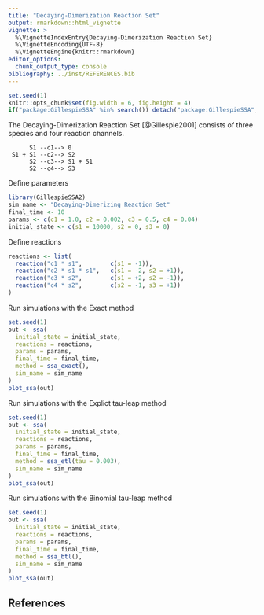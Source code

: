 ```yaml
---
title: "Decaying-Dimerization Reaction Set"
output: rmarkdown::html_vignette
vignette: >
  %\VignetteIndexEntry{Decaying-Dimerization Reaction Set}
  %\VignetteEncoding{UTF-8}
  %\VignetteEngine{knitr::rmarkdown}
editor_options: 
  chunk_output_type: console
bibliography: ../inst/REFERENCES.bib
---
```


<!-- github markdown built using 
rmarkdown::render("vignettes/decaying_dimer.Rmd", output_format = "github_document")
-->

```r
set.seed(1)
knitr::opts_chunk$set(fig.width = 6, fig.height = 4)
if("package:GillespieSSA" %in% search()) detach("package:GillespieSSA", unload=TRUE) 
```

The Decaying-Dimerization Reaction Set [@Gillespie2001] consists of three species and four reaction channels.

```
      S1 --c1--> 0
 S1 + S1 --c2--> S2
      S2 --c3--> S1 + S1
      S2 --c4--> S3
```

Define parameters
```r
library(GillespieSSA2)
sim_name <- "Decaying-Dimerizing Reaction Set"
final_time <- 10
params <- c(c1 = 1.0, c2 = 0.002, c3 = 0.5, c4 = 0.04)
initial_state <- c(s1 = 10000, s2 = 0, s3 = 0)
```

Define reactions
```r
reactions <- list(
  reaction("c1 * s1",        c(s1 = -1)),
  reaction("c2 * s1 * s1",   c(s1 = -2, s2 = +1)),
  reaction("c3 * s2",        c(s1 = +2, s2 = -1)),
  reaction("c4 * s2",        c(s2 = -1, s3 = +1))
)
```

Run simulations with the Exact method
```r
set.seed(1)
out <- ssa(
  initial_state = initial_state,
  reactions = reactions,
  params = params,
  final_time = final_time,
  method = ssa_exact(),
  sim_name = sim_name
)
plot_ssa(out)
```

Run simulations with the Explict tau-leap method
```r
set.seed(1)
out <- ssa(
  initial_state = initial_state,
  reactions = reactions,
  params = params,
  final_time = final_time,
  method = ssa_etl(tau = 0.003),
  sim_name = sim_name
) 
plot_ssa(out)
```

Run simulations with the Binomial tau-leap method
```r
set.seed(1)
out <- ssa(
  initial_state = initial_state,
  reactions = reactions,
  params = params,
  final_time = final_time,
  method = ssa_btl(),
  sim_name = sim_name
) 
plot_ssa(out)
```

## References
